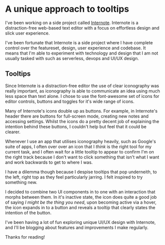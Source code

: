 
# A unique approach to tooltips

I've been working on a side project called [Internote](https://internote.app). Internote is a distraction-free web-based text editor with a focus on effortless design and slick user experience.

I've been fortunate that Internote is a side project where I have complete control over the featureset, design, user experience and codebase. It means that I'm able to experiment with technology and design that I am not usually tasked with such as serverless, devops and UI/UX design.

## Tooltips

Since Internote is a distraction-free editor the use of clear iconography was really important, as iconography is able to communicate an idea using much less space than text alone. I chose to use the font-awesome set of icons for editor controls, buttons and toggles for it's wide range of icons.

Many of Internote's icons double up as buttons. For example, in Internote's header there are buttons for full-screen mode, creating new notes and accessing settings. Whilst the icons do a pretty decent job of explaining the intention behind these buttons, I couldn't help but feel that it could be clearer.

Whenever I use an app that utilises iconography heavily, such as Google's suite of apps, I often over over an icon that I _think_ is the right tool for my current task, and I often wait for a little tooltip to appear to confirm I'm on the right track because I don't want to click something that isn't what I want and work backwards to get to where I was.

I have a dilemma though because I despise tooltips that pop underneith, to the left, right top as they feel particularly jarring. I felt inspired to try something new.

<Gif src="/static/internote/tooltips2.gif" />

I decided to combine two UI components in to one with an interaction that morphs between them. In it's inactive state, the icon does quite a good job of saying _I might be the thing you need_, upon becoming active via a hover, the icon expands in to a button and reveals a tooltip that clearly states the intention of the button.

I've been having a lot of fun exploring unique UI/UX design with Internote, and I'll be blogging about features and improvements I make regularly.

Thanks for reading!

